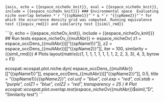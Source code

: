 ```{asis, echo = {{espace_nicheOv_knit}}, eval = {{espace_nicheOv_knit}}, include = {{espace_nicheOv_knit}}}
### Environmental space 
Evaluating niche overlap between *`r "{{spName1}}"`* & *`r "{{spName2}}"`* for which the occurrence density grid was computed. Running equivalence test ({{equiv_rmd}}) and similarity test {{simil_rmd}}
```

```{r, echo = {{espace_nicheOv_knit}}, include = {{espace_nicheOv_knit}}}
## Run tests 
espace_nicheOv_{{multAbr}} <- espace_nicheOv(
  z1 = espace_occDens_{{multAbr}}[["{{spName1}}"]],
  z2 = espace_occDens_{{multAbr}}[["{{spName2}}"]],
  iter = 100,
  similarity = {{simil_rmd}}) 
# Plots
layout(matrix(c(1, 1, 1, 1, 1, 1, 1, 1, 2, 2, 3, 3), 4, 3, byrow = F))

ecospat::ecospat.plot.niche.dyn(
  espace_occDens_{{multAbr}}[["{{spName1}}"]],
  espace_occDens_{{multAbr}}[["{{spName2}}"]],
  0.5,
  title = "{{spName1}}_{{spName2}}",
  col.unf = "blue",
  col.exp = "red",
  col.stab = "purple",
  colZ1 = "blue",
  colZ2 = "red",
  transparency = 25
)
# Plot
ecospat::ecospat.plot.overlap.test(espace_nicheOv_{{multAbr}}$simil,
                                   "D", "Similarity test") 
```
